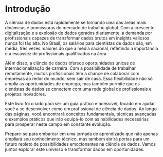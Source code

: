 # Introdução

A ciência de dados está rapidamente se tornando uma das áreas mais dinâmicas e promissoras do mercado de trabalho global. Com a crescente digitalização e a explosão de dados gerados diariamente, a demanda por profissionais capazes de transformar dados brutos em insights valiosos nunca foi tão alta. No Brasil, os salários para cientistas de dados são, em média, três vezes maiores do que a média nacional, refletindo a importância e a escassez de profissionais qualificados na área.

Além disso, a ciência de dados oferece oportunidades únicas de internacionalização de carreira. Com a possibilidade de trabalhar remotamente, muitos profissionais têm a chance de colaborar com empresas ao redor do mundo, sem sair de casa. Essa flexibilidade não só amplia as oportunidades de emprego, mas também permite que os cientistas de dados se conectem com uma rede global de profissionais e projetos inovadores.

Este livro foi criado para ser um guia prático e acessível, focado em ajudar você a se desenvolver como um profissional de ciência de dados. Ao longo das páginas, você encontrará conceitos fundamentais, técnicas avançadas e exemplos práticos que irão equipá-lo com as habilidades necessárias para prosperar neste campo em constante evolução.

Prepare-se para embarcar em uma jornada de aprendizado que não apenas ampliará seu conhecimento técnico, mas também abrirá portas para um futuro repleto de possibilidades emocionantes na ciência de dados. Vamos juntos explorar este universo e transformar dados em oportunidades.

